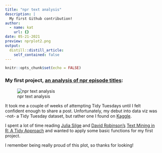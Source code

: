 ```yaml
---
title: "npr text analysis"
description: |
  My first Github contribution!
author:
  - name: kat
    url: {}
date: 05-21-2021
preview: nprplot2.png
output:
  distill::distill_article:
    self_contained: false
---
```



```r
knitr::opts_chunk$set(echo = FALSE)
```

### My first project, [an analysis of npr episode titles](https://github.com/katchia/side-projects/tree/main/npr_text_analysis):
![npr text analysis](https://github.com/katchia/side-projects/blob/main/npr_text_analysis/nprplot2.png?raw=true)


It took me a couple of weeks of attempting Tidy Tuesdays until I felt confident enough to share a post. Unfortunately, my debut into data viz was -not- a Tidy Tuesday dataset, but rather one I found on [Kaggle](https://www.kaggle.com/).

I spent a lot of time reading [Julia Silge](https://twitter.com/juliasilge) and [David Robinson's](https://twitter.com/drob) [Text Mining in R: A Tidy Approach](https://www.tidytextmining.com/index.html) and wanted to apply some basic functions for my first project. 

I remember being really proud of this plot, so thanks for looking!




